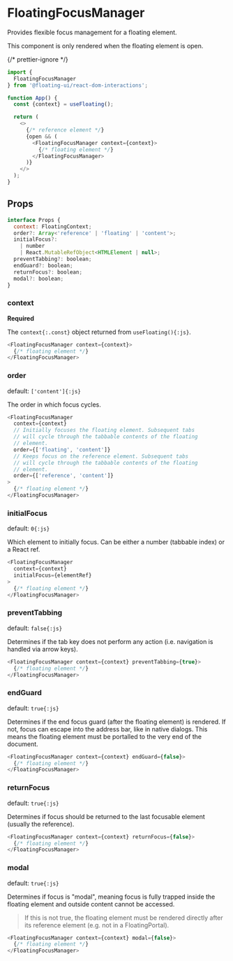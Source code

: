# FloatingFocusManager

Provides flexible focus management for a floating element.

This component is only rendered when the floating element is
open.

{/* prettier-ignore */}
```js /context/
import {
  FloatingFocusManager
} from '@floating-ui/react-dom-interactions';

function App() {
  const {context} = useFloating();

  return (
    <>
      {/* reference element */}
      {open && (
        <FloatingFocusManager context={context}>
          {/* floating element */}
        </FloatingFocusManager>
      )}
    </>
  );
}
```

## Props

```js
interface Props {
  context: FloatingContext;
  order?: Array<'reference' | 'floating' | 'content'>;
  initialFocus?:
    | number
    | React.MutableRefObject<HTMLElement | null>;
  preventTabbing?: boolean;
  endGuard?: boolean;
  returnFocus?: boolean;
  modal?: boolean;
}
```

### context

**Required**

The `context{:.const}` object returned from `useFloating(){:js}`.

```js
<FloatingFocusManager context={context}>
  {/* floating element */}
</FloatingFocusManager>
```

### order

default: `['content']{:js}`

The order in which focus cycles.

```js
<FloatingFocusManager
  context={context}
  // Initially focuses the floating element. Subsequent tabs
  // will cycle through the tabbable contents of the floating
  // element.
  order={['floating', 'content']}
  // Keeps focus on the reference element. Subsequent tabs
  // will cycle through the tabbable contents of the floating
  // element.
  order={['reference', 'content']}
>
  {/* floating element */}
</FloatingFocusManager>
```

### initialFocus

default: `0{:js}`

Which element to initially focus. Can be either a number
(tabbable index) or a React ref.

```js
<FloatingFocusManager
  context={context}
  initialFocus={elementRef}
>
  {/* floating element */}
</FloatingFocusManager>
```

### preventTabbing

default: `false{:js}`

Determines if the tab key does not perform any action (i.e.
navigation is handled via arrow keys).

```js
<FloatingFocusManager context={context} preventTabbing={true}>
  {/* floating element */}
</FloatingFocusManager>
```

### endGuard

default: `true{:js}`

Determines if the end focus guard (after the floating element) is
rendered. If not, focus can escape into the address bar, like in
native dialogs. This means the floating element must be portalled
to the very end of the document.

```js
<FloatingFocusManager context={context} endGuard={false}>
  {/* floating element */}
</FloatingFocusManager>
```

### returnFocus

default: `true{:js}`

Determines if focus should be returned to the last focusable
element (usually the reference).

```js
<FloatingFocusManager context={context} returnFocus={false}>
  {/* floating element */}
</FloatingFocusManager>
```

### modal

default: `true{:js}`

Determines if focus is "modal", meaning focus is fully trapped
inside the floating element and outside content cannot be
accessed.

> If this is not true, the floating element must be rendered
> directly after its reference element (e.g. not in a
> FloatingPortal).

```js
<FloatingFocusManager context={context} modal={false}>
  {/* floating element */}
</FloatingFocusManager>
```
